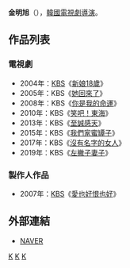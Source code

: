 {{藝人
| 姓名     = 金明旭
| 類型     = 導演
| 圖片     = 
| 圖片尺寸 = 
| 圖片簡介 = 
| 原名     = 
| 外文名   = 김명욱
| 外文     = ko
| 羅馬拼音 = Kim Myung Wook
| 英文名   = 
| 綽號     = 
| 其他藝名 = 
| 國籍     = {{ROK}}
| 民族     = 
| 籍貫     = 
| 出生日期 = 
| 出生地點 = {{KOR}}
| 職業     = [[導演|導演]]
| 語言     = [[韓語|韓語]]
| 教育程度 = 
| 出身地   = 
| 出道作   = 
| 出道日期 = 2001年
| 代表作   = 
| 活躍年代 = 
}}

'''金明旭'''（{{lang-ko|'''김명욱'''}}），[[韓國|韓國]][[電視劇|電視劇]][[導演|導演]]。

== 作品列表 ==
=== 電視劇 ===
*2004年：[[韓國放送公社|KBS]]《[[新娘18歲|新娘18歲]]》
*2005年：KBS《[[她回來了|她回來了]]》
*2008年：KBS《[[你是我的命運_(電視劇)|你是我的命運]]》
*2010年：KBS《[[笑吧！東海|笑吧！東海]]》
*2013年：KBS《[[至誠感天|至誠感天]]》
*2015年：KBS《[[我們家蜜罈子|我們家蜜罈子]]》
*2017年：KBS《[[沒有名字的女人|沒有名字的女人]]》
*2019年：KBS《[[左撇子妻子|左撇子妻子]]》

=== 製作人作品 ===
*2007年：[[韓國放送公社|KBS]]《[[愛也好恨也好|愛也好恨也好]]》

== 外部連結 ==
*[http://people.search.naver.com/search.naver?where=nexearch&query=%EA%B9%80%EB%AA%85%EC%9A%B1&sm=tab_etc&ie=utf8&key=PeopleService&os=189680 NAVER] {{Wayback|url=http://people.search.naver.com/search.naver?where=nexearch&query=%EA%B9%80%EB%AA%85%EC%9A%B1&sm=tab_etc&ie=utf8&key=PeopleService&os=189680 |date=20160415163045 }}{{ko}}


[[Category:韓國導演|K]]
[[Category:韓國電視劇導演|K]]
[[Category:金姓|K]]